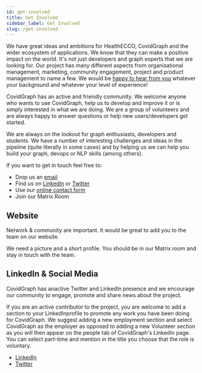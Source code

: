 ```yaml
---
id: get-involved
title: Get Involved
sidebar_label: Get Involved
slug: /get-involved
---
```

We have great ideas and ambitions for HealthECCO, CovidGraph and the wider ecosystem of applications. We know that they can make a positive impact on the world. It's not just developers and graph experts that we are looking for. Our project has many different aspects from organisational management, marketing, community engagement, project and product management to name a few. We would be [happy to hear from you](https://covidgraph.org/contact) whatever your background and whatever your level of experience!

CovidGraph has an active and friendly community. We welcome anyone who wants to use CovidGraph, help us to develop and improve it or is simply interested in what we are doing. We are a group of volunteers and are always happy to answer questions or help new users/developers get started.

We are always on the lookout for graph enthusiasts, developers and students. We have a number of interesting challenges and ideas in the pipeline (quite literally in some cases) and by helping us we can help you build your graph, devops or NLP skills (among others).

If you want to get in touch feel free to:
- Drop us an [email](mailto://contact@covidgraph.org)
- Find us on [LinkedIn](https://www.linkedin.com/company/covidgraph) or [Twitter](https://twitter.com/CovidGraph)
- Use our [online contact form](https://covidgraph.org/contact)
- Join our Matrix Room

## Website

Network & community are important. It would be great to add you to the team on our website.

We need a picture and a short profile. You should be in our Matrix room and stay in touch with the team.

## LinkedIn & Social Media

CovidGraph has anactive Twitter and LinkedIn presence and we encourage our community to engage, promote and share news about the project.

If you are an active contributor to the project, you are welcome to add a section to your LinkedInprofile to promote any work you have been doing for CovidGraph. We suggest adding a new employment section and select CovidGraph as the employer as opposed to adding a new Volunteer section as you will then appear on the people tab of CovidGraph's LinkedIn page. You can select part-time and mention in the title you choose that the role is voluntary.

- [LinkedIn](https://www.linkedin.com/company/covidgraph/about/)
- [Twitter](https://twitter.com/CovidGraph)
